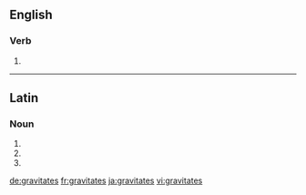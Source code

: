 ==English==

===Verb===
{{head|en}}

# {{en-third-person singular of|gravitate}}

----

==Latin==

===Noun===
{{la-noun-form|gravitātēs}}

# {{inflection of|gravitās||nom|p|lang=la}}
# {{inflection of|gravitās||acc|p|lang=la}}
# {{inflection of|gravitās||voc|p|lang=la}}

[[de:gravitates]]
[[fr:gravitates]]
[[ja:gravitates]]
[[vi:gravitates]]